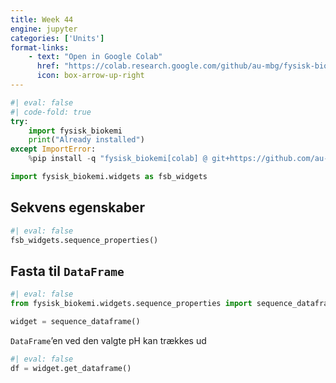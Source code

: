 ```yaml
---
title: Week 44
engine: jupyter
categories: ['Units']
format-links:
    - text: "Open in Google Colab"
      href: "https://colab.research.google.com/github/au-mbg/fysisk-biokemi/blob/built-notebooks/built_notebooks/student/week_44.ipynb"
      icon: box-arrow-up-right
---
```


``` python
#| eval: false
#| code-fold: true
try:
    import fysisk_biokemi
    print("Already installed")
except ImportError:
    %pip install -q "fysisk_biokemi[colab] @ git+https://github.com/au-mbg/fysisk-biokemi.git"
```

```python
import fysisk_biokemi.widgets as fsb_widgets
```

## Sekvens egenskaber

```python
#| eval: false
fsb_widgets.sequence_properties()
```

## Fasta til `DataFrame`

```python
#| eval: false
from fysisk_biokemi.widgets.sequence_properties import sequence_dataframe

widget = sequence_dataframe()
```

`DataFrame`'en ved den valgte pH kan trækkes ud

```python
#| eval: false
df = widget.get_dataframe()
```